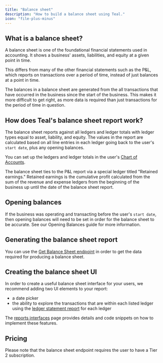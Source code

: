 ```yaml
---
title: "Balance sheet"
description: "How to build a balance sheet using Teal."
icon: "file-plus-minus"
---
```


## What is a balance sheet?

A balance sheet is one of the foundational financial statements used in accounting. It shows a business' assets, liabilities, and equity at a given point in time. 

This differs from many of the other financial statements such as the P&L, which reports on transactions over a period of time, instead of just balances at a point in time.

The balances in a balance sheet are generated from the all transactions that have occurred in the business since the start of the business. This makes it more difficult to get right, as more data is required than just transactions for the period of time in question.

## How does Teal's balance sheet report work?

The balance sheet reports against all ledgers and ledger totals with ledger types equal to asset, liability, and equity. The values in the report are calculated based on all line entries in each ledger going back to the user's `start date`, plus any opening balances.

You can set up the ledgers and ledger totals in the user's [Chart of Accounts](/configuration/chart_of_accounts_config).

The balance sheet ties to the P&L report via a special ledger titled "Retained earnings." Retained earnings is the cumulative profit calculated from the sum of the revenue and expense ledgers from the beginning of the business up until the date of the balance sheet report.

## Opening balances

If the business was operating and transacting before the user's `start date`, then opening balances will need to be set in order for the balance sheet to be accurate. See our Opening Balances guide for more information.

## Generating the balance sheet report

You can use the [Get Balance Sheet endpoint](/api-reference/reports/get_balance_sheet) in order to get the data required for producing a balance sheet.

## Creating the balance sheet UI

In order to create a useful balance sheet interface for your users, we recommend adding two UI elements to your report:

- a date picker
- the ability to explore the transactions that are within each listed ledger using the [ledger statement report](/reports/ledger_statement) for each ledger

The [reports interfaces](/interfaces/reports) page provides details and code snippets on how to implement these features.

## Pricing

Please note that the balance sheet endpoint requires the user to have a Tier 2 subscription.

